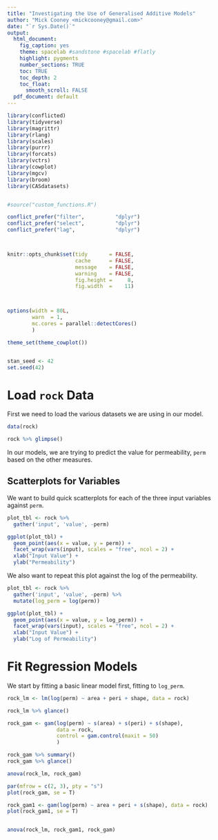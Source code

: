 ```yaml
---
title: "Investigating the Use of Generalised Additive Models"
author: "Mick Cooney <mickcooney@gmail.com>"
date: "`r Sys.Date()`"
output:
  html_document:
    fig_caption: yes
    theme: spacelab #sandstone #spacelab #flatly
    highlight: pygments
    number_sections: TRUE
    toc: TRUE
    toc_depth: 2
    toc_float:
      smooth_scroll: FALSE
  pdf_document: default
---
```



```r
library(conflicted)
library(tidyverse)
library(magrittr)
library(rlang)
library(scales)
library(purrr)
library(forcats)
library(vctrs)
library(cowplot)
library(mgcv)
library(broom)
library(CASdatasets)


#source("custom_functions.R")

conflict_prefer("filter",          "dplyr")
conflict_prefer("select",          "dplyr")
conflict_prefer("lag",             "dplyr")



knitr::opts_chunk$set(tidy       = FALSE,
                      cache      = FALSE,
                      message    = FALSE,
                      warning    = FALSE,
                      fig.height =     8,
                      fig.width  =    11)



options(width = 80L,
        warn  = 1,
        mc.cores = parallel::detectCores()
        )

theme_set(theme_cowplot())


stan_seed <- 42
set.seed(42)
```


# Load `rock` Data

First we need to load the various datasets we are using in our model.

```r
data(rock)

rock %>% glimpse()
```

In our models, we are trying to predict the value for permeability, `perm`
based on the other measures.


## Scatterplots for Variables

We want to build quick scatterplots for each of the three input variables
against `perm`.

```r
plot_tbl <- rock %>%
  gather('input', 'value', -perm)

ggplot(plot_tbl) +
  geom_point(aes(x = value, y = perm)) +
  facet_wrap(vars(input), scales = "free", ncol = 2) +
  xlab("Input Value") +
  ylab("Permeability")
```

We also want to repeat this plot against the log of the permeability.

```r
plot_tbl <- rock %>%
  gather('input', 'value', -perm) %>%
  mutate(log_perm = log(perm))

ggplot(plot_tbl) +
  geom_point(aes(x = value, y = log_perm)) +
  facet_wrap(vars(input), scales = "free", ncol = 2) +
  xlab("Input Value") +
  ylab("Log of Permeability")
```


# Fit Regression Models

We start by fitting a basic linear model first, fitting to `log_perm`.


```r
rock_lm <- lm(log(perm) ~ area + peri + shape, data = rock)

rock_lm %>% glance()
```



```r
rock_gam <- gam(log(perm) ~ s(area) + s(peri) + s(shape), 
                data = rock,
                control = gam.control(maxit = 50)
                )

rock_gam %>% summary()
rock_gam %>% glance()
```


```r
anova(rock_lm, rock_gam)
```

```r
par(mfrow = c(2, 3), pty = "s")
plot(rock_gam, se = T)

rock_gam1 <- gam(log(perm) ~ area + peri + s(shape), data = rock)
plot(rock_gam1, se = T)


anova(rock_lm, rock_gam1, rock_gam)
```
